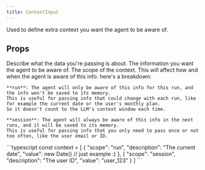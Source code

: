 ```yaml
---
title: ContextInput
---
```


Used to define extra context you want the agent to be aware of.

## Props

<ParamField path="description" type="string" required>
    Describe what the data you're passing is about.
</ParamField>

<ParamField path="value" type="string" required>
    The information you want the agent to be aware of.
</ParamField>

<ParamField path="scope" type='"run" | "session"' required>
    The scope of the context. This will affect how and when the agent is aware of this info. here's a breakdown:

    **run**: The agent will only be aware of this info for this run, and the info won't be saved to its memory.
    This is useful for passing info that could change with each run, like for example the current date or the user's monthly plan.
    So it doesn't count to the LLM's context window each time.

    **session**: The agent will always be aware of this info in the next runs, and it will be saved to its memory.
    This is useful for passing info that you only need to pass once or not too often, like the user email or ID.
</ParamField>

<ResponseExample>
```typescript
const context = [
    {
        "scope": "run",
        "description": "The current date",
        "value": new Date() // just example :)
    },
    {
        "scope": "session",
        "description": "The user ID",
        "value": "user_123"
    }
]
```
</ResponseExample>